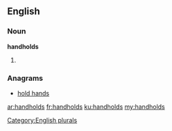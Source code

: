 ==English==

===Noun===
'''handholds'''

# {{plural of|handhold}}

===Anagrams===
* [[hold hands#English|hold hands]]

[[Category:English plurals]]

[[ar:handholds]]
[[fr:handholds]]
[[ku:handholds]]
[[my:handholds]]